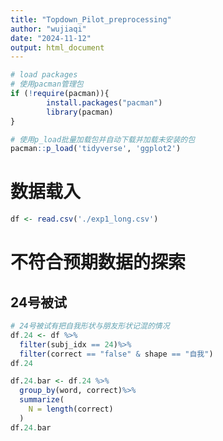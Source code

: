 ```yaml
---
title: "Topdown_Pilot_preprocessing"
author: "wujiaqi"
date: "2024-11-12"
output: html_document
---
```


```r
# load packages
# 使用pacman管理包
if (!require(pacman)){
        install.packages("pacman")
        library(pacman)
}

# 使用p_load批量加载包并自动下载并加载未安装的包
pacman::p_load('tidyverse', 'ggplot2')
```

# 数据载入
```r
df <- read.csv('./exp1_long.csv')
```

# 不符合预期数据的探索
## 24号被试
```r
# 24号被试有把自我形状与朋友形状记混的情况
df.24 <- df %>%
  filter(subj_idx == 24)%>%
  filter(correct == "false" & shape == "自我")
df.24

df.24.bar <- df.24 %>%
  group_by(word, correct)%>%
  summarize(
    N = length(correct)
  )
df.24.bar
```

